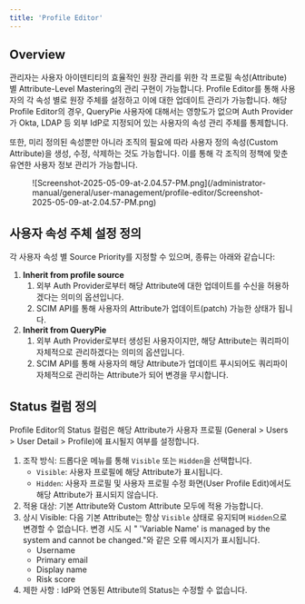 ```yaml
---
title: 'Profile Editor'
---
```


## Overview

관리자는 사용자 아이덴티티의 효율적인 원장 관리를 위한 각 프로필 속성(Attribute) 별 Attribute-Level Mastering의 관리 구현이 가능합니다. Profile Editor를 통해 사용자의 각 속성 별로 원장 주체를 설정하고 이에 대한 업데이트 관리가 가능합니다. 해당 Profile Editor의 경우, QueryPie 사용자에 대해서는 영향도가 없으며 Auth Provider가 Okta, LDAP 등 외부 IdP로 지정되어 있는 사용자의 속성 관리 주체를 통제합니다.

또한, 미리 정의된 속성뿐만 아니라 조직의 필요에 따라 사용자 정의 속성(Custom Attribute)을 생성, 수정, 삭제하는 것도 가능합니다. 이를 통해 각 조직의 정책에 맞춘 유연한 사용자 정보 관리가 가능합니다.

<figure data-layout="center" data-align="center">
![Screenshot-2025-05-09-at-2.04.57-PM.png](/administrator-manual/general/user-management/profile-editor/Screenshot-2025-05-09-at-2.04.57-PM.png)
</figure>

## 사용자 속성 주체 설정 정의

각 사용자 속성 별 Source Priority를 지정할 수 있으며, 종류는 아래와 같습니다:

1.  **Inherit from profile source** 
    1. 외부 Auth Provider로부터 해당 Attribute에 대한 업데이트를 수신을 허용하겠다는 의미의 옵션입니다. 
    2. SCIM API를 통해 사용자의 Attribute가 업데이트(patch) 가능한 상태가 됩니다. 
2.  **Inherit from QueryPie** 
    1. 외부 Auth Provider로부터 생성된 사용자이지만, 해당 Attribute는 쿼리파이 자체적으로 관리하겠다는 의미의 옵션입니다. 
    2. SCIM API를 통해 사용자의 해당 Attribute가 업데이트 푸시되어도 쿼리파이 자체적으로 관리하는 Attribute가 되어 변경을 무시합니다. 

## Status 컬럼 정의

Profile Editor의 Status 컬럼은 해당 Attribute가 사용자 프로필 (General &gt; Users &gt; User Detail &gt; Profile)에 표시될지 여부를 설정합니다.

1. 조작 방식: 드롭다운 메뉴를 통해 `Visible` 또는 `Hidden`을 선택합니다.
    * `Visible`: 사용자 프로필에 해당 Attribute가 표시됩니다.
    * `Hidden`: 사용자 프로필 및 사용자 프로필 수정 화면(User Profile Edit)에서도 해당 Attribute가 표시되지 않습니다.
2. 적용 대상: 기본 Attribute와 Custom Attribute 모두에 적용 가능합니다.
3. 상시 Visible: 다음 기본 Attribute는 항상 `Visible` 상태로 유지되며 `Hidden`으로 변경할 수 없습니다. 변경 시도 시 " 'Variable Name' is managed by the system and cannot be changed."와 같은 오류 메시지가 표시됩니다.
    * Username
    * Primary email
    * Display name
    * Risk score
4. 제한 사항 : IdP와 연동된 Attribute의 Status는 수정할 수 없습니다.
